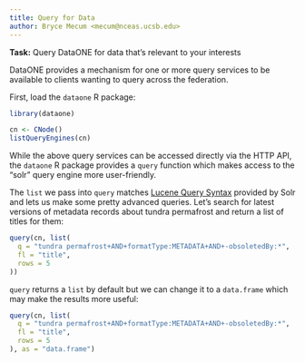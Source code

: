 ```yaml
---
title: Query for Data
author: Bryce Mecum <mecum@nceas.ucsb.edu>
---
```


**Task:** Query DataONE for data that's relevant to your interests

DataONE provides a mechanism for one or more query services to be available to clients wanting to query across the federation.

First, load the `dataone` R package:

```r
library(dataone)
```

```r
cn <- CNode()
listQueryEngines(cn)
```

While the above query services can be accessed directly via the HTTP API, the `dataone` R package provides a `query` function which makes access to the "solr" query engine more user-friendly.

The `list` we pass into `query` matches [Lucene Query Syntax](https://lucene.apache.org/solr/) provided by Solr and lets us make some pretty advanced queries. Let's search for latest versions of metadata records about tundra permafrost and return a list of titles for them:

```r
query(cn, list(
  q = "tundra permafrost+AND+formatType:METADATA+AND+-obsoletedBy:*",
  fl = "title",
  rows = 5
))
```

`query` returns a `list` by default but we can change it to a `data.frame` which may make the results more useful:

```r
query(cn, list(
  q = "tundra permafrost+AND+formatType:METADATA+AND+-obsoletedBy:*",
  fl = "title",
  rows = 5
), as = "data.frame")
```
